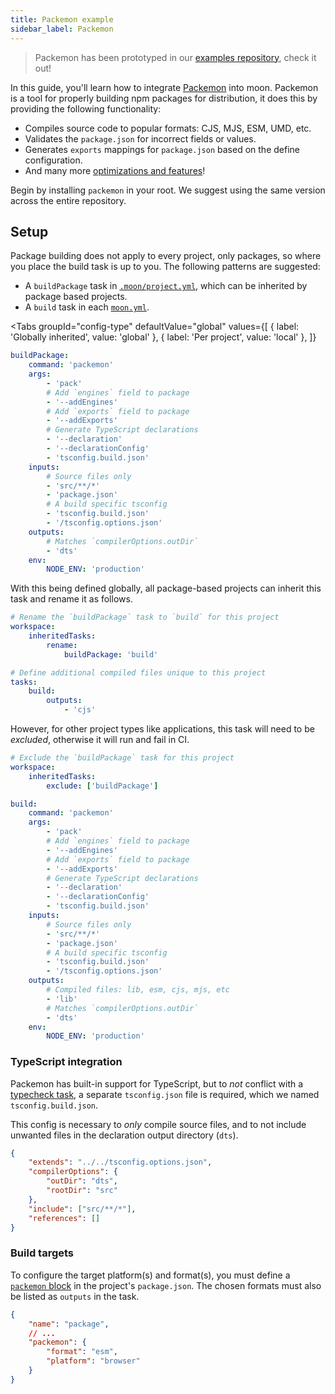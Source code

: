 ```yaml
---
title: Packemon example
sidebar_label: Packemon
---
```



> Packemon has been prototyped in our
> [examples repository](https://github.com/moonrepo/examples/blob/master/.moon/project.yml#L22),
> check it out!

In this guide, you'll learn how to integrate [Packemon](https://packemon.dev/) into moon. Packemon
is a tool for properly building npm packages for distribution, it does this by providing the
following functionality:

- Compiles source code to popular formats: CJS, MJS, ESM, UMD, etc.
- Validates the `package.json` for incorrect fields or values.
- Generates `exports` mappings for `package.json` based on the define configuration.
- And many more [optimizations and features](https://packemon.dev/docs/features)!

Begin by installing `packemon` in your root. We suggest using the same version across the entire
repository.

<AddDepsTabs dep="packemon" dev />

## Setup

Package building does not apply to every project, only packages, so where you place the build task
is up to you. The following patterns are suggested:

- A `buildPackage` task in [`.moon/project.yml`](../../config/global-project), which can be
  inherited by package based projects.
- A `build` task in each [`moon.yml`](../../config/project).

<Tabs
  groupId="config-type"
  defaultValue="global"
  values={[
    { label: 'Globally inherited', value: 'global' },
    { label: 'Per project', value: 'local' },
  ]}
>
<TabItem value="global">

```yaml title=".moon/project.yml"
buildPackage:
	command: 'packemon'
	args:
		- 'pack'
		# Add `engines` field to package
		- '--addEngines'
		# Add `exports` field to package
		- '--addExports'
		# Generate TypeScript declarations
		- '--declaration'
		- '--declarationConfig'
		- 'tsconfig.build.json'
	inputs:
		# Source files only
		- 'src/**/*'
		- 'package.json'
		# A build specific tsconfig
		- 'tsconfig.build.json'
		- '/tsconfig.options.json'
	outputs:
		# Matches `compilerOptions.outDir`
		- 'dts'
	env:
		NODE_ENV: 'production'
```

With this being defined globally, all package-based projects can inherit this task and rename it as
follows.

```yaml title="<package>/moon.yml"
# Rename the `buildPackage` task to `build` for this project
workspace:
	inheritedTasks:
		rename:
			buildPackage: 'build'

# Define additional compiled files unique to this project
tasks:
	build:
		outputs:
			- 'cjs'
```

However, for other project types like applications, this task will need to be _excluded_, otherwise
it will run and fail in CI.

```yaml title="<app>/moon.yml"
# Exclude the `buildPackage` task for this project
workspace:
	inheritedTasks:
		exclude: ['buildPackage']
```

</TabItem>
<TabItem value="local">

```yaml title="<package>/moon.yml"
build:
	command: 'packemon'
	args:
		- 'pack'
		# Add `engines` field to package
		- '--addEngines'
		# Add `exports` field to package
		- '--addExports'
		# Generate TypeScript declarations
		- '--declaration'
		- '--declarationConfig'
		- 'tsconfig.build.json'
	inputs:
		# Source files only
		- 'src/**/*'
		- 'package.json'
		# A build specific tsconfig
		- 'tsconfig.build.json'
		- '/tsconfig.options.json'
	outputs:
		# Compiled files: lib, esm, cjs, mjs, etc
		- 'lib'
		# Matches `compilerOptions.outDir`
		- 'dts'
	env:
		NODE_ENV: 'production'
```

</TabItem>
</Tabs>

### TypeScript integration

Packemon has built-in support for TypeScript, but to _not_ conflict with a
[typecheck task](./typescript), a separate `tsconfig.json` file is required, which we named
`tsconfig.build.json`.

This config is necessary to _only_ compile source files, and to not include unwanted files in the
declaration output directory (`dts`).

```json title="tsconfig.build.json"
{
	"extends": "../../tsconfig.options.json",
	"compilerOptions": {
		"outDir": "dts",
		"rootDir": "src"
	},
	"include": ["src/**/*"],
	"references": []
}
```

### Build targets

To configure the target platform(s) and format(s), you must define a
[`packemon` block](https://packemon.dev/docs/config) in the project's `package.json`. The chosen
formats must also be listed as `outputs` in the task.

```json title="package.json"
{
	"name": "package",
	// ...
	"packemon": {
		"format": "esm",
		"platform": "browser"
	}
}
```
